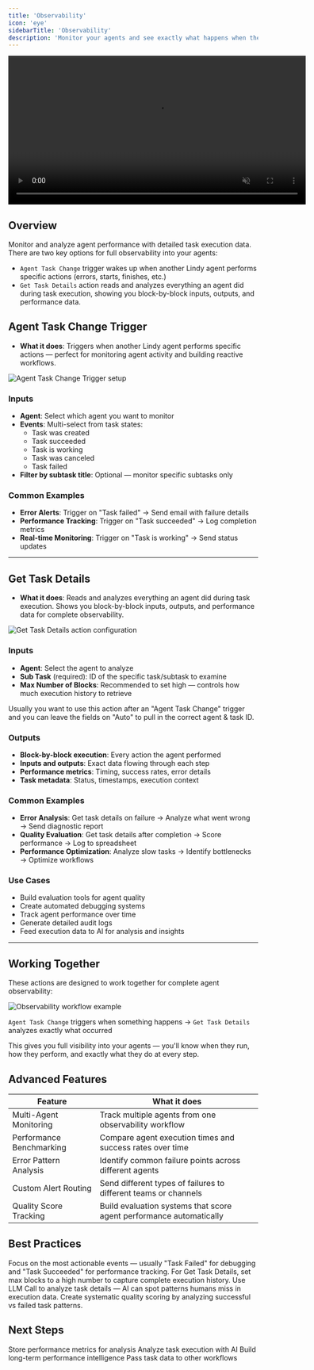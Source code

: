 ```yaml
---
title: 'Observability'
icon: 'eye'
sidebarTitle: 'Observability'
description: 'Monitor your agents and see exactly what happens when they run - perfect for debugging issues and tracking performance'
---
```


<div style={{ display: 'flex', justifyContent: 'center', margin: '2rem 0' }}>
  <div className="video-card">
    <video
      src="/lindy-brand-assets/observabilty.mp4"
      width="600"
      autoPlay
      muted
      loop
      playsInline
      style={{ display: 'block', width: '100%', borderRadius: '16px' }}
    />
  </div>
</div>

## Overview

Monitor and analyze agent performance with detailed task execution data. There are two key options for full observability into your agents:

- `Agent Task Change` trigger wakes up when another Lindy agent performs specific actions (errors, starts, finishes, etc.)
- `Get Task Details` action reads and analyzes everything an agent did during task execution, showing you block-by-block inputs, outputs, and performance data.

## Agent Task Change Trigger

- **What it does**: Triggers when another Lindy agent performs specific actions — perfect for monitoring agent activity and building reactive workflows.

<Frame>
  <img src="/lindy-brand-assets/observability-trigger.png" alt="Agent Task Change Trigger setup" />
</Frame>

### Inputs
- **Agent**: Select which agent you want to monitor
- **Events**: Multi-select from task states:
  - Task was created
  - Task succeeded
  - Task is working
  - Task was canceled
  - Task failed
- **Filter by subtask title**: Optional — monitor specific subtasks only

### Common Examples
- **Error Alerts**: Trigger on "Task failed" → Send email with failure details
- **Performance Tracking**: Trigger on "Task succeeded" → Log completion metrics
- **Real-time Monitoring**: Trigger on "Task is working" → Send status updates

---

## Get Task Details

- **What it does**: Reads and analyzes everything an agent did during task execution. Shows you block-by-block inputs, outputs, and performance data for complete observability.

<Frame>
  <img src="/lindy-brand-assets/observability-get-task-details.png" alt="Get Task Details action configuration" />
</Frame>

### Inputs
- **Agent**: Select the agent to analyze
- **Sub Task** (required): ID of the specific task/subtask to examine
- **Max Number of Blocks**: Recommended to set high — controls how much execution history to retrieve

<Tip>
Usually you want to use this action after an "Agent Task Change" trigger and you can leave the fields on "Auto" to pull in the correct agent & task ID.
</Tip>

### Outputs
- **Block-by-block execution**: Every action the agent performed
- **Inputs and outputs**: Exact data flowing through each step
- **Performance metrics**: Timing, success rates, error details
- **Task metadata**: Status, timestamps, execution context

### Common Examples
- **Error Analysis**: Get task details on failure → Analyze what went wrong → Send diagnostic report
- **Quality Evaluation**: Get task details after completion → Score performance → Log to spreadsheet
- **Performance Optimization**: Analyze slow tasks → Identify bottlenecks → Optimize workflows

### Use Cases
- Build evaluation tools for agent quality
- Create automated debugging systems
- Track agent performance over time
- Generate detailed audit logs
- Feed execution data to AI for analysis and insights

---

## Working Together

These actions are designed to work together for complete agent observability:

<Frame>
  <img src="/lindy-brand-assets/observability-together.png" alt="Observability workflow example" />
</Frame>

`Agent Task Change` triggers when something happens → `Get Task Details` analyzes exactly what occurred

This gives you full visibility into your agents — you'll know when they run, how they perform, and exactly what they do at every step.

## Advanced Features

| Feature | What it does |
|---------|--------------|
| Multi-Agent Monitoring | Track multiple agents from one observability workflow |
| Performance Benchmarking | Compare agent execution times and success rates over time |
| Error Pattern Analysis | Identify common failure points across different agents |
| Custom Alert Routing | Send different types of failures to different teams or channels |
| Quality Score Tracking | Build evaluation systems that score agent performance automatically |

## Best Practices

<AccordionGroup>
  <Accordion title="Choose the Right Events">
    Focus on the most actionable events — usually "Task Failed" for debugging and "Task Succeeded" for performance tracking.
  </Accordion>
  
  <Accordion title="Set High Block Limits">
    For Get Task Details, set max blocks to a high number to capture complete execution history.
  </Accordion>
  
  <Accordion title="Feed Data to AI">
    Use LLM Call to analyze task details — AI can spot patterns humans miss in execution data.
  </Accordion>
  
  <Accordion title="Build Evaluation Tools">
    Create systematic quality scoring by analyzing successful vs failed task patterns.
  </Accordion>
</AccordionGroup>

## Next Steps

<CardGroup cols={2}>
  <Card title="Set Variables" href="/skills/lindy-utilities/set-variables" icon="database">
    Store performance metrics for analysis
  </Card>
  <Card title="LLM Call" href="/skills/lindy-utilities/llm-call" icon="database">
    Analyze task execution with AI
  </Card>
  <Card title="Memories" href="/skills/lindy-utilities/memories" icon="database">
    Build long-term performance intelligence
  </Card>
  <Card title="Context" href="/skills/lindy-utilities/context" icon="database">
    Pass task data to other workflows
  </Card>
</CardGroup> 